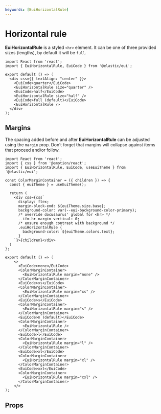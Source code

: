 ```yaml
---
keywords: [EuiHorizontalRule]
---
```


# Horizontal rule

**EuiHorizontalRule** is a styled `<hr>` element. It can be one of three provided sizes (lengths), by default it will be `full`.

```tsx interactive
import React from 'react';
import { EuiHorizontalRule, EuiCode } from '@elastic/eui';

export default () => (
  <div css={{ textAlign: "center" }}>
    <EuiCode>quarter</EuiCode>
    <EuiHorizontalRule size="quarter" />
    <EuiCode>half</EuiCode>
    <EuiHorizontalRule size="half" />
    <EuiCode>full (default)</EuiCode>
    <EuiHorizontalRule />
  </div>
);
```

## Margins

The spacing added before and after **EuiHorizontalRule** can be adjusted using the `margin` prop. Don’t forget that margins will collapse against items that proceed and/or follow.

```tsx interactive
import React from 'react';
import { css } from '@emotion/react';
import { EuiHorizontalRule, EuiCode, useEuiTheme } from '@elastic/eui';

const ColorMarginContainer = ({ children }) => {
  const { euiTheme } = useEuiTheme();

  return (
    <div css={css`
      display: flex;
      margin-block-end: ${euiTheme.size.base};
      background-color: var(--eui-background-color-primary);
      /* override docusaurus' global for <hr> */
      --ifm-hr-margin-vertical: 0;
      /* ensure enough contrast with background */
      .euiHorizontalRule {
        background-color: ${euiTheme.colors.text};
      }
    `}>{children}</div>
  )
};

export default () => (
    <>
      <EuiCode>none</EuiCode>
      <ColorMarginContainer>
        <EuiHorizontalRule margin="none" />
      </ColorMarginContainer>
      <EuiCode>xs</EuiCode>
      <ColorMarginContainer>
        <EuiHorizontalRule margin="xs" />
      </ColorMarginContainer>
      <EuiCode>s</EuiCode>
      <ColorMarginContainer>
        <EuiHorizontalRule margin="s" />
      </ColorMarginContainer>
      <EuiCode>m (default)</EuiCode>
      <ColorMarginContainer>
        <EuiHorizontalRule />
      </ColorMarginContainer>
      <EuiCode>l</EuiCode>
      <ColorMarginContainer>
        <EuiHorizontalRule margin="l" />
      </ColorMarginContainer>
      <EuiCode>xl</EuiCode>
      <ColorMarginContainer>
        <EuiHorizontalRule margin="xl" />
      </ColorMarginContainer>
      <EuiCode>xxl</EuiCode>
      <ColorMarginContainer>
        <EuiHorizontalRule margin="xxl" />
      </ColorMarginContainer>
    </>
);
```

## Props


<PropTable definition={docgen.EuiHorizontalRule} />
